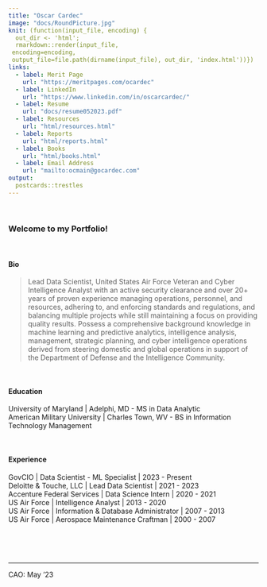 ```yaml
---
title: "Oscar Cardec"
image: "docs/RoundPicture.jpg"
knit: (function(input_file, encoding) {
  out_dir <- 'html';
  rmarkdown::render(input_file,
 encoding=encoding,
 output_file=file.path(dirname(input_file), out_dir, 'index.html'))})
links:
  - label: Merit Page
    url: "https://meritpages.com/ocardec"
  - label: LinkedIn
    url: "https://www.linkedin.com/in/oscarcardec/"
  - label: Resume
    url: "docs/resume052023.pdf"  
  - label: Resources
    url: "html/resources.html"
  - label: Reports
    url: "html/reports.html"
  - label: Books
    url: "html/books.html"
  - label: Email Address
    url: "mailto:ocmain@gocardec.com"
output:
  postcards::trestles
---
```


<br/>

### Welcome to my Portfolio!

<br/>

#### Bio

> Lead Data Scientist, United States Air Force Veteran and Cyber Intelligence Analyst with an active security clearance and over 20+ years of proven experience managing operations, personnel, and resources, adhering to, and enforcing standards and regulations, and balancing multiple projects while still maintaining a focus on providing quality results. Possess a comprehensive background knowledge in machine learning and predictive analytics, intelligence analysis, management, strategic planning, and cyber intelligence operations derived from steering domestic and global operations in support of the Department of Defense and the Intelligence Community.

<br/>

#### Education

University of Maryland \| Adelphi, MD - MS in Data Analytic\
American Military University \| Charles Town, WV - BS in Information Technology Management

<br/>

#### Experience

GovCIO \| Data Scientist - ML Specialist \| 2023 - Present\
Deloitte & Touche, LLC \| Lead Data Scientist \| 2021 - 2023\
Accenture Federal Services \| Data Science Intern \| 2020 - 2021\
US Air Force \| Intelligence Analyst \| 2013 - 2020\
US Air Force \| Information & Database Administrator \| 2007 - 2013\
US Air Force \| Aerospace Maintenance Craftman \| 2000 - 2007

<br/><br/><br/>

------------------------------------------------------------------------

<p style="text-align:right;">

CAO: May '23

</p>
